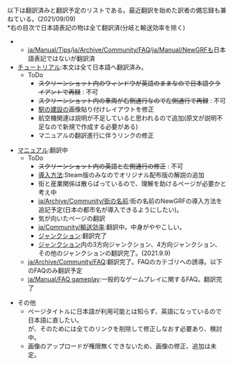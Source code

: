 {{ja/Manual/目次}}
以下は翻訳済みと翻訳予定のリストである。最近翻訳を始めた訳者の備忘録も兼ねている。(2021/09/09)
<br>
*右の目次で日本語表記の物は全て翻訳済(分岐と輸送効率を除く)
**[[ja/Manual/Tips]]/[[ja/Archive/Community/FAQ]]/[[ja/Manual/NewGRF]]も日本語表記ではないが翻訳済
*[[ja/Manual/Tutorial/Main Page|チュートリアル]]:本文は全て日本語へ翻訳済み。
**ToDo
***<strike>スクリーンショット内のウィンドウが英語のままなので日本語クライアントで再録</strike> : 不可
***<strike>スクリーンショット内の車両が右側通行なので左側通行で再録</strike> : 不可
***[[ja/Manual/Building railway stations|駅の建設]]の画像貼り付けレイアウトを修正
***航空機関連は説明が不足していると思われるので追加(原文が説明不足なので新規で作成する必要がある)
***マニュアルの翻訳進行に伴うリンクの修正

*[[ja/Manual/Main Page|マニュアル]]:翻訳中
**ToDo
***<strike>スクリーンショット内の英語と左側通行の修正</strike> : 不可
***[[ja/Manual/Installation|導入方法]]:Steam版のみなのでオリジナル配布版の解説の追加
***街と産業関係は散らばっているので、理解を助けるページが必要かと考え中
***[[ja/Archive/Community/街の名前]]:街の名前のNewGRFの導入方法を追記予定(日本の都市名が導入できるようにしたい)。
***気が向いたページの翻訳
***[[ja/Community/輸送効率]]:翻訳中。中身がややこしい。
***[[ja/Community/Junctionary/Main Page|ジャンクション]]:翻訳完了
***[[ja/Community/Junctionary/Main Page|ジャンクション]]内の3方向ジャンクション、4方向ジャンクション、その他のジャンクションの翻訳完了。(2021.9.9)
**[[ja/Archive/Community/FAQ]]:翻訳完了。FAQのカテゴリへの誘導。以下のFAQのみ翻訳予定
**[[ja/Manual/FAQ gameplay]]:一般的なゲームプレイに関するFAQ。翻訳完了

*その他
**ページタイトルに日本語が利用可能とは知らず、英語になっているので日本語に直したい。<br>が、そのためには全てのリンクを削除して修正しなおす必要あり、検討中。
**画像のアップロードが権限無くできないため、画像の修正、追加は未定。


